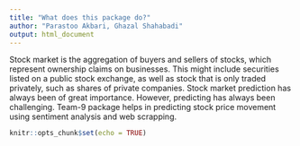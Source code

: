 ```yaml
---
title: "What does this package do?"
author: "Parastoo Akbari, Ghazal Shahabadi"
output: html_document
---
```

Stock market is the aggregation of buyers and sellers of stocks, which represent ownership claims on businesses. This might include securities listed on a public stock exchange, as well as stock that is only traded privately, such as shares of private companies. Stock market prediction has always been of great importance. However, predicting has always been challenging. Team-9 package helps in predicting stock price movement using sentiment analysis and web scrapping.

```r
knitr::opts_chunk$set(echo = TRUE)
```

